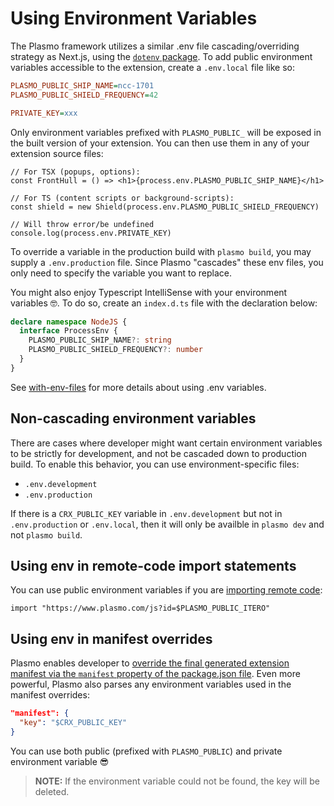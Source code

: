 # Using Environment Variables

The Plasmo framework utilizes a similar .env file cascading/overriding strategy as Next.js, using the [`dotenv` package](https://www.npmjs.com/package/dotenv). To add public environment variables accessible to the extension, create a `.env.local` file like so:

```ini
PLASMO_PUBLIC_SHIP_NAME=ncc-1701
PLASMO_PUBLIC_SHIELD_FREQUENCY=42

PRIVATE_KEY=xxx
```

Only environment variables prefixed with `PLASMO_PUBLIC_` will be exposed in the built version of your extension. You can then use them in any of your extension source files:

```tsx
// For TSX (popups, options):
const FrontHull = () => <h1>{process.env.PLASMO_PUBLIC_SHIP_NAME}</h1>

// For TS (content scripts or background-scripts):
const shield = new Shield(process.env.PLASMO_PUBLIC_SHIELD_FREQUENCY)

// Will throw error/be undefined
console.log(process.env.PRIVATE_KEY)
```

To override a variable in the production build with `plasmo build`, you may supply a `.env.production` file. Since Plasmo "cascades" these env files, you only need to specify the variable you want to replace.

You might also enjoy Typescript IntelliSense with your environment variables 🤓. To do so, create an `index.d.ts` file with the declaration below:

```ts
declare namespace NodeJS {
  interface ProcessEnv {
    PLASMO_PUBLIC_SHIP_NAME?: string
    PLASMO_PUBLIC_SHIELD_FREQUENCY?: number
  }
}
```

See [with-env-files](https://github.com/PlasmoHQ/examples/tree/main/with-env-files) for more details about using .env variables.

## Non-cascading environment variables

There are cases where developer might want certain environment variables to be strictly for development, and not be cascaded down to production build. To enable this behavior, you can use environment-specific files:

- `.env.development`
- `.env.production`

If there is a `CRX_PUBLIC_KEY` variable in `.env.development` but not in `.env.production` or `.env.local`, then it will only be availble in `plasmo dev` and not `plasmo build`.

## Using env in remote-code import statements

You can use public environment variables if you are [importing remote code](/workflows/remote-code):

```tsx
import "https://www.plasmo.com/js?id=$PLASMO_PUBLIC_ITERO"
```

## Using env in manifest overrides

Plasmo enables developer to [override the final generated extension manifest via the `manifest` property of the package.json file](/customization#overriding-the-manifest). Even more powerful, Plasmo also parses any environment variables used in the manifest overrides:

```json
"manifest": {
  "key": "$CRX_PUBLIC_KEY"
}
```

You can use both public (prefixed with `PLASMO_PUBLIC`) and private environment variable 😎

> **NOTE:** If the environment variable could not be found, the key will be deleted.

